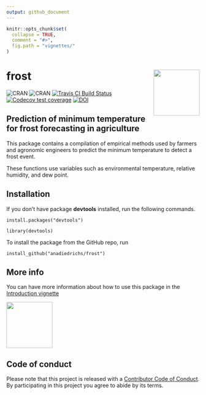 ```yaml
---
output: github_document
---
```


<!-- README.md is generated from README.Rmd. Please edit that file -->

```r
knitr::opts_chunk$set(
  collapse = TRUE,
  comment = "#>",
  fig.path = "vignettes/"
)
```

# frost <img src="vignettes/logo-frost.png" align="right" alt="" width="120" />

![CRAN](https://www.r-pkg.org/badges/version/frost) 
![CRAN](https://cranlogs.r-pkg.org/badges/grand-total/frost) 
[![Travis CI Build Status](https://travis-ci.org/anadiedrichs/frost.svg?branch=master)](https://travis-ci.org/anadiedrichs/frost)
[![Codecov test coverage](https://img.shields.io/codecov/c/github/anadiedrichs/frost/master.svg)](https://codecov.io/github/anadiedrichs/frost?branch=master)
[![DOI](https://zenodo.org/badge/128426264.svg)](https://zenodo.org/badge/latestdoi/128426264)

## Prediction of minimum temperature for frost forecasting in agriculture

This package contains a compilation of empirical methods used by farmers and agronomic engineers to predict the minimum temperature to detect a frost event. 

These functions use variables such as environmental temperature, relative humidity, and dew point.

## Installation

If you don't have package **devtools** installed, run the following commands.

`` install.packages("devtools") ``

`` library(devtools) ``

To install the package from the GitHub repo, run

`` install_github("anadiedrichs/frost")``


## More info

You can have more information about how to use this package in the [Introduction vignette](vignettes/Introduction.Rmd)

<img src="vignettes/logo-frost.png" width="120">

## Code of conduct

Please note that this project is released with a [Contributor Code of Conduct](code-of-conduct.md). By participating in this project you agree to abide by its terms.
